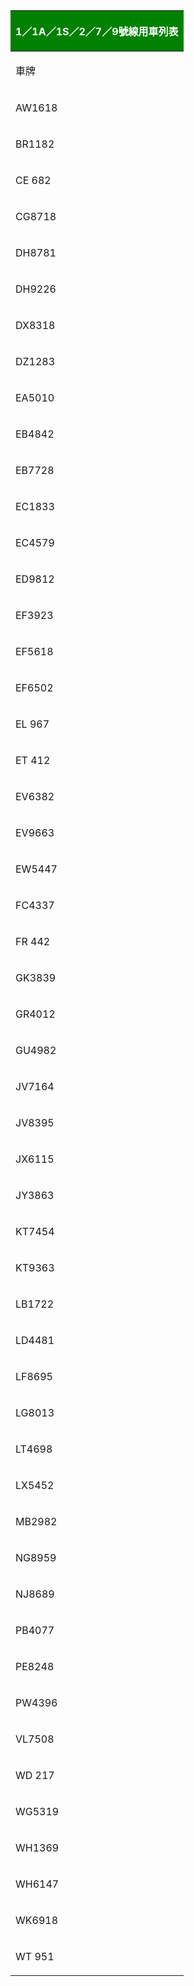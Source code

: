 {| class="wikitable" style="text-align:center; font-size:12px"
! colspan="6" style="background:green; color:white; font-size:16px" | 1／1A／1S／2／7／9號線用車列表
|-
! 車牌 || 型號 || 車種代號 || 車隊編號 || 座位數目 || 備註
|-
| AW1618 || rowspan="6" | [[豐田Coaster]] || 2019年7DL || 20 || rowspan="2" | 19 || 配备Vogel座椅<br>車牌原屬5DL
|-
| BR1182 || 2019年7LL || 14 || 車牌原屬5DL
|-
| CE 682 || 2008年6DS || 33 || rowspan="2" | 16 || 車牌原屬4代
|-
| CG8718 || 2004年5LS || 32 || 二手購入
|-
| DH8781 || rowspan="2" | 2019年7LL || 19 || rowspan="9" | 19 || rowspan="2" | 車牌原屬5DL
|-
| DH9226 || 22 
|-
| DX8318 || colspan="2" | [[金旅XML6701J18]] || 25 || 車牌原屬[[豐田Coaster]]（4代）
|-
| DZ1283 || rowspan="5" | [[豐田Coaster]] || 2018年7LL || 4 || 車牌原屬4代
|-
| EA5010 || 2019年7DL || 12 || 配备Vogel座椅<br>車牌原屬5DL
|-
| EB4842 || 2018年7LL || 18 || 車牌原屬4代
|-
| EB7728 || 2019年7LL || 48 || 配备Vogel座椅<br>車牌原屬5DL
|-
| EC1833 || 2017年7LL || 2 || 車隊內首輛19座小巴<br>原4代
|-
| EC4579 || colspan="2" | [[金旅XML6701J18]] || 29 || 原[[豐田Coaster]]（4代）
|-
| ED9812 || rowspan="2" | [[豐田Coaster]] || 5LS || 31 || rowspan="2" | 16 || 二手購入<br>原屬新界{{NTGMB|109M}}線的用車<br>車牌原屬[[棉記汽車]]，原2代、3代<br>該2代原屬[[棉記汽車]]之{{NTGMB|401}}／{{NTGMB|402S}}線用車，<br>退役後車牌轉售至[[西貢專線小巴]]，車牌配上於3代；<br>該3代原屬此系列路線的用車，常行走新界{{NTGMB|1A}}線，<br>退役後車牌再配上於5LS，並調往新界{{NTGMB|109M}}線。
|-
| EF3923 || 6DS || 10 || 原屬[[天誠汽車]]之{{KNGMB|10A}}／{{KNGMB|10M}}線用車
|-
| EF5618 || colspan="2" | [[金旅XML6701J18]] || 27 || rowspan="4" | 19 || 車牌原屬[[豐田Coaster]]（4代）
|-
| EF6502 || rowspan="11" | [[豐田Coaster]] || 2017年7LL || 23 || 車牌原屬4代
|-
| EL 967 || 2019年7DL || 16 || 配备Vogel座椅<br>車牌原屬5DL
|-
| ET 412 || 2019年7LL || 5 || 車牌原屬5DL
|-
| EV6382 || 2015年6DS || 49 || 16 || 座位配備原廠三點式安全帶<br>原4代
|-
| EV9663 || 2019年7DL || 42 || 19 || 配备Vogel座椅<br>車牌原屬[[天誠汽車]]，原4代、5DL<br>該5DL原車牌為ED226，<br>於落地時為[[偉文發展]]之{{NTGMB|26}}線用車，<br>並於2016年3月由[[偉文發展]]轉投[[西貢專線小巴]]。
|-
| EW5447 || 2005年5LS2 || 35 || 16 || 二手購入<br/>固定行走新界{{NTGMB|2}}號線
|-
| FC4337 || 2019年7DL || 9 || rowspan="2" | 19 || 配备Vogel座椅<br>車牌原屬5DL
|-
| FR 442 || 2019年7LL || 26 || 配备Vogel座椅<br>車牌原屬2代、5DL<br>該5DL原屬[[景益有限公司|景益]]之{{HKGMB|28}}線用車，<br>並於2012年由[[景益有限公司|景益]]轉投[[西貢專線小巴]]。
|-
| GK3839 || 2015年6DS || 50 || 16 || 座位配備原廠三點式安全帶<br>車牌原屬4代
|-
| GR4012 || rowspan="2" | 2019年7LL || 3 || rowspan="6" | 19 || 換車前為車隊最後一部退役5DL
|-
| GU4982 || 15 || 車牌原屬5DL
|-
| JV7164 || colspan="2" | [[金旅XML6701J18]] || 7 || 車牌原屬[[豐田Coaster]]（4代）
|-
| JV8395 || [[豐田Coaster]] || 2019年7DL || 51 || 配备Vogel座椅<br>車牌原屬4代、5DL<br>該5DL原車牌為LE5397，<br>於落地時為[[進智公交]]之{{HKGMB|40}}／{{HKGMB|40X}}／{{HKGMB|N40}}線用車，<br>並於2014年9月由[[進智公交]]轉投[[西貢專線小巴]]。
|-
| JX6115 || colspan="2" | [[金旅XML6701J18]] || 1 || 車牌原屬[[豐田Coaster]]（4代）
|-
| JY3863 || rowspan="3" | [[豐田Coaster]] || 2017年7LL || 17 || 車牌原屬4代
|-
| KT7454 || 5LS || 37 || rowspan="2" | 16 || 二手購入
|-
| KT9363 || 5LS2 || 38 || 車牌原屬5LS
|-
| LB1722 || colspan="2" | [[金旅XML6701J18]] || 44 || rowspan="4" | 19 || 車牌原屬[[豐田Coaster]]（5DL）
|-
| LD4481 || rowspan="10" | [[豐田Coaster]] || rowspan="3" | 2019年7DL || 54 || 配备Vogel座椅<br>車牌原屬2003年5DL
|-
| LF8695 || 40 || 配备Vogel座椅<br>車牌原屬2003年5DL<br>該5DL原為紅小[[公共小巴旺角至香港仔線|香旺線]]的用車，<br>並於2015年6月由[[公共小巴旺角至香港仔線|香旺線]]轉投[[西貢專線小巴]]。
|-
| LG8013 || 52 || 配备Vogel座椅<br>車牌原屬2003年5DL<br>該5DL原為紅小[[公共小巴元朗至上水線|17線]]的用車，<br>並於2016年1月由[[公共小巴元朗至上水線|17線]]轉投[[西貢專線小巴]]，<br>並替代同時退役的JY2565（4代）。
|-
| LT4698 || rowspan="2" | 5LS2 || 39 || rowspan="2" | 16 || 二手購入<br>原為紅小
|-
| LX5452 || 36 || 原屬新界{{NTGMB|109M}}線的用車
|-
| MB2982 || 2019年7DL || 46 || 19 || 配备Vogel座椅<br>車牌原屬2005年5DL
|-
| NG8959 || 2008年6DL || 6 || rowspan="2" | 16 ||
|-
| NJ8689 || 2008年6DS || 30 || 
|-
| PB4077 || 2018年7LL || 21 || rowspan="10" | 19 || 車牌原屬4代
|-
| PE8248 || 2019年7DL || 43 || 配备Vogel座椅<br>車牌原屬5DL<br>該5DL原為紅小[[公共小巴慈雲山至旺角線|慈旺線]]的用車，<br>並於2011年中由[[公共小巴慈雲山至旺角線|慈旺線]]轉投[[西貢專線小巴]]。
|-
| PW4396 || rowspan="2" colspan="2" | [[金旅XML6701J18]] || 24 || 車牌原屬[[豐田Coaster]]（4代）
|-
| VL7508 || 28 || 替代同時退役的KE3497（2001年[[豐田Coaster]]4代）
|-
| WD 217 || rowspan="6" | [[豐田Coaster]] || rowspan="2" | 2019年7LL || 11 || 替代同時退役的MK2762（2006年5DL）
|-
| WG5319 || 13 || 替代同時退役的LD214（2003年5DL）
|-
| WH1369 || rowspan="2" | 2019年7DL || 41 || 座位配備原廠三點式安全帶<br>替代同時退役的LD2593（2003年5DL）
|-
| WH6147 || 47 || 配备Vogel座椅<br>替代同時退役的LG5478（2003年5DL）
|-
| WK6918 || 2019年7LL || 45 || 替代同時退役的PT1057（5DL）
|-
| WT 951 || 2020年7LL || 8 || 替代同時售往[[金匙]]九龍{{KNGMB|2}}系路線的GA9820（2019年7DL）<br> 該7DL的車牌原屬5DL
|}